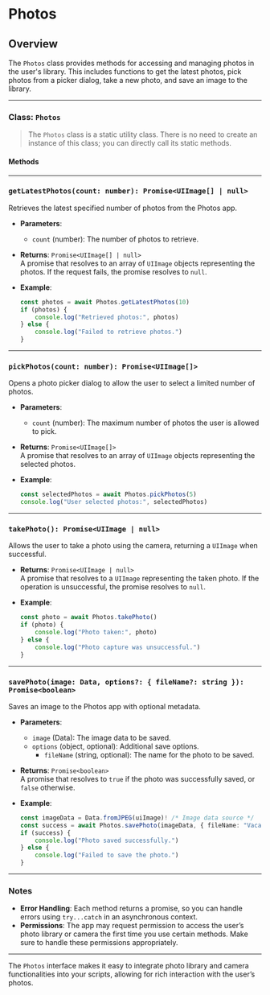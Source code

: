 # Photos 
        
## Overview

The `Photos` class provides methods for accessing and managing photos in the user's library. This includes functions to get the latest photos, pick photos from a picker dialog, take a new photo, and save an image to the library.

---

### Class: `Photos`

> The `Photos` class is a static utility class. There is no need to create an instance of this class; you can directly call its static methods.

#### Methods

---

### `getLatestPhotos(count: number): Promise<UIImage[] | null>`

Retrieves the latest specified number of photos from the Photos app.

- **Parameters**:
  - `count` (number): The number of photos to retrieve.

- **Returns**: `Promise<UIImage[] | null>`  
  A promise that resolves to an array of `UIImage` objects representing the photos. If the request fails, the promise resolves to `null`.

- **Example**:
  ```typescript
  const photos = await Photos.getLatestPhotos(10)
  if (photos) {
      console.log("Retrieved photos:", photos)
  } else {
      console.log("Failed to retrieve photos.")
  }
  ```

---

### `pickPhotos(count: number): Promise<UIImage[]>`

Opens a photo picker dialog to allow the user to select a limited number of photos.

- **Parameters**:
  - `count` (number): The maximum number of photos the user is allowed to pick.

- **Returns**: `Promise<UIImage[]>`  
  A promise that resolves to an array of `UIImage` objects representing the selected photos.

- **Example**:
  ```typescript
  const selectedPhotos = await Photos.pickPhotos(5)
  console.log("User selected photos:", selectedPhotos)
  ```

---

### `takePhoto(): Promise<UIImage | null>`

Allows the user to take a photo using the camera, returning a `UIImage` when successful.

- **Returns**: `Promise<UIImage | null>`  
  A promise that resolves to a `UIImage` representing the taken photo. If the operation is unsuccessful, the promise resolves to `null`.

- **Example**:
  ```typescript
  const photo = await Photos.takePhoto()
  if (photo) {
      console.log("Photo taken:", photo)
  } else {
      console.log("Photo capture was unsuccessful.")
  }
  ```

---

### `savePhoto(image: Data, options?: { fileName?: string }): Promise<boolean>`

Saves an image to the Photos app with optional metadata.

- **Parameters**:
  - `image` (Data): The image data to be saved.
  - `options` (object, optional): Additional save options.
    - `fileName` (string, optional): The name for the photo to be saved.

- **Returns**: `Promise<boolean>`  
  A promise that resolves to `true` if the photo was successfully saved, or `false` otherwise.

- **Example**:
  ```typescript
  const imageData = Data.fromJPEG(uiImage)! /* Image data source */
  const success = await Photos.savePhoto(imageData, { fileName: "Vacation Photo" })
  if (success) {
      console.log("Photo saved successfully.")
  } else {
      console.log("Failed to save the photo.")
  }
  ```

---

### Notes

- **Error Handling**: Each method returns a promise, so you can handle errors using `try...catch` in an asynchronous context.
- **Permissions**: The app may request permission to access the user’s photo library or camera the first time you use certain methods. Make sure to handle these permissions appropriately.

---

The `Photos` interface makes it easy to integrate photo library and camera functionalities into your scripts, allowing for rich interaction with the user’s photos.

